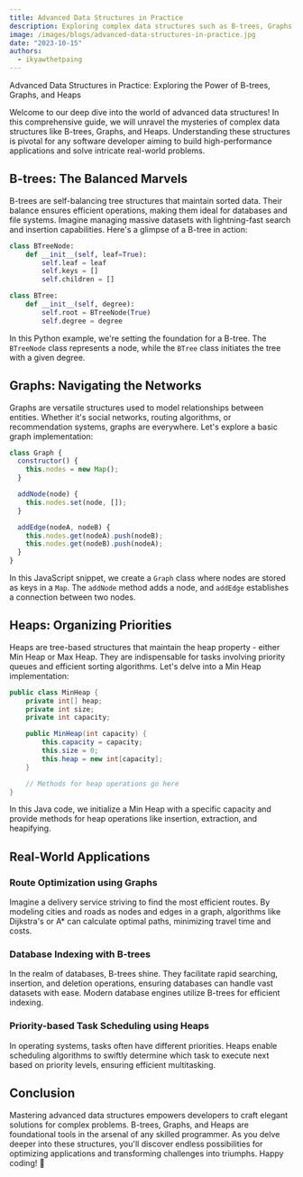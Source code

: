 ```yaml
---
title: Advanced Data Structures in Practice
description: Exploring complex data structures such as B-trees, Graphs, and Heaps and demonstrating their applications in real-world scenarios.
image: /images/blogs/advanced-data-structures-in-practice.jpg
date: "2023-10-15"
authors:
  - ikyawthetpaing
---
```


Advanced Data Structures in Practice: Exploring the Power of B-trees, Graphs, and Heaps

Welcome to our deep dive into the world of advanced data structures! In this comprehensive guide, we will unravel the mysteries of complex data structures like B-trees, Graphs, and Heaps. Understanding these structures is pivotal for any software developer aiming to build high-performance applications and solve intricate real-world problems.

## B-trees: The Balanced Marvels

B-trees are self-balancing tree structures that maintain sorted data. Their balance ensures efficient operations, making them ideal for databases and file systems. Imagine managing massive datasets with lightning-fast search and insertion capabilities. Here's a glimpse of a B-tree in action:

```python
class BTreeNode:
    def __init__(self, leaf=True):
        self.leaf = leaf
        self.keys = []
        self.children = []

class BTree:
    def __init__(self, degree):
        self.root = BTreeNode(True)
        self.degree = degree
```

In this Python example, we're setting the foundation for a B-tree. The `BTreeNode` class represents a node, while the `BTree` class initiates the tree with a given degree.

## Graphs: Navigating the Networks

Graphs are versatile structures used to model relationships between entities. Whether it's social networks, routing algorithms, or recommendation systems, graphs are everywhere. Let's explore a basic graph implementation:

```javascript
class Graph {
  constructor() {
    this.nodes = new Map();
  }

  addNode(node) {
    this.nodes.set(node, []);
  }

  addEdge(nodeA, nodeB) {
    this.nodes.get(nodeA).push(nodeB);
    this.nodes.get(nodeB).push(nodeA);
  }
}
```

In this JavaScript snippet, we create a `Graph` class where nodes are stored as keys in a `Map`. The `addNode` method adds a node, and `addEdge` establishes a connection between two nodes.

## Heaps: Organizing Priorities

Heaps are tree-based structures that maintain the heap property - either Min Heap or Max Heap. They are indispensable for tasks involving priority queues and efficient sorting algorithms. Let's delve into a Min Heap implementation:

```java
public class MinHeap {
    private int[] heap;
    private int size;
    private int capacity;

    public MinHeap(int capacity) {
        this.capacity = capacity;
        this.size = 0;
        this.heap = new int[capacity];
    }

    // Methods for heap operations go here
}
```

In this Java code, we initialize a Min Heap with a specific capacity and provide methods for heap operations like insertion, extraction, and heapifying.

## Real-World Applications

### Route Optimization using Graphs

Imagine a delivery service striving to find the most efficient routes. By modeling cities and roads as nodes and edges in a graph, algorithms like Dijkstra's or A\* can calculate optimal paths, minimizing travel time and costs.

### Database Indexing with B-trees

In the realm of databases, B-trees shine. They facilitate rapid searching, insertion, and deletion operations, ensuring databases can handle vast datasets with ease. Modern database engines utilize B-trees for efficient indexing.

### Priority-based Task Scheduling using Heaps

In operating systems, tasks often have different priorities. Heaps enable scheduling algorithms to swiftly determine which task to execute next based on priority levels, ensuring efficient multitasking.

## Conclusion

Mastering advanced data structures empowers developers to craft elegant solutions for complex problems. B-trees, Graphs, and Heaps are foundational tools in the arsenal of any skilled programmer. As you delve deeper into these structures, you'll discover endless possibilities for optimizing applications and transforming challenges into triumphs. Happy coding! 🚀
